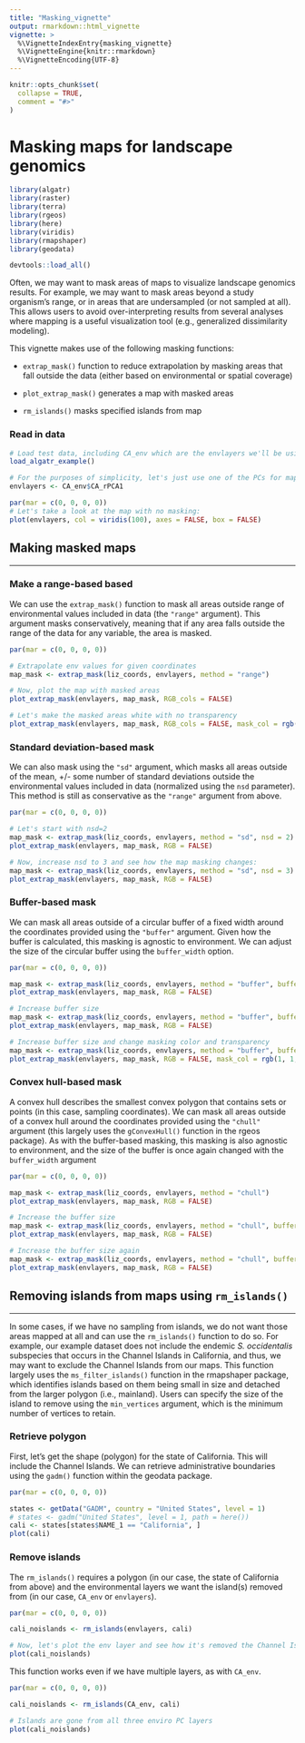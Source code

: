 ```yaml
---
title: "Masking_vignette"
output: rmarkdown::html_vignette
vignette: >
  %\VignetteIndexEntry{masking_vignette}
  %\VignetteEngine{knitr::rmarkdown}
  %\VignetteEncoding{UTF-8}
---
```


```r
knitr::opts_chunk$set(
  collapse = TRUE,
  comment = "#>"
)
```

# Masking maps for landscape genomics

```r
library(algatr)
library(raster)
library(terra)
library(rgeos)
library(here)
library(viridis)
library(rmapshaper)
library(geodata)

devtools::load_all()
```

Often, we may want to mask areas of maps to visualize landscape genomics results. For example, we may want to mask areas beyond a study organism's range, or in areas that are undersampled (or not sampled at all). This allows users to avoid over-interpreting results from several analyses where mapping is a useful visualization tool (e.g., generalized dissimilarity modeling).

This vignette makes use of the following masking functions:

-   `extrap_mask()` function to reduce extrapolation by masking areas that fall outside the data (either based on environmental or spatial coverage)

-   `plot_extrap_mask()` generates a map with masked areas

-   `rm_islands()` masks specified islands from map

### Read in data

```r
# Load test data, including CA_env which are the envlayers we'll be using
load_algatr_example()

# For the purposes of simplicity, let's just use one of the PCs for mapping:
envlayers <- CA_env$CA_rPCA1

par(mar = c(0, 0, 0, 0))
# Let's take a look at the map with no masking:
plot(envlayers, col = viridis(100), axes = FALSE, box = FALSE)
```

## Making masked maps

------------------------------------------------------------------------

### Make a range-based based

We can use the `extrap_mask()` function to mask all areas outside range of environmental values included in data (the `"range"` argument). This argument masks conservatively, meaning that if any area falls outside the range of the data for any variable, the area is masked.

```r
par(mar = c(0, 0, 0, 0))

# Extrapolate env values for given coordinates
map_mask <- extrap_mask(liz_coords, envlayers, method = "range")

# Now, plot the map with masked areas
plot_extrap_mask(envlayers, map_mask, RGB_cols = FALSE)

# Let's make the masked areas white with no transparency
plot_extrap_mask(envlayers, map_mask, RGB_cols = FALSE, mask_col = rgb(1, 1, 1, alpha = 1))
```

### Standard deviation-based mask

We can also mask using the `"sd"` argument, which masks all areas outside of the mean, +/- some number of standard deviations outside the environmental values included in data (normalized using the `nsd` parameter). This method is still as conservative as the `"range"` argument from above.

```r
par(mar = c(0, 0, 0, 0))

# Let's start with nsd=2
map_mask <- extrap_mask(liz_coords, envlayers, method = "sd", nsd = 2)
plot_extrap_mask(envlayers, map_mask, RGB = FALSE)

# Now, increase nsd to 3 and see how the map masking changes:
map_mask <- extrap_mask(liz_coords, envlayers, method = "sd", nsd = 3)
plot_extrap_mask(envlayers, map_mask, RGB = FALSE)
```

### Buffer-based mask

We can mask all areas outside of a circular buffer of a fixed width around the coordinates provided using the `"buffer"` argument. Given how the buffer is calculated, this masking is agnostic to environment. We can adjust the size of the circular buffer using the `buffer_width` option.

```r
par(mar = c(0, 0, 0, 0))

map_mask <- extrap_mask(liz_coords, envlayers, method = "buffer", buffer_width = 0.25)
plot_extrap_mask(envlayers, map_mask, RGB = FALSE)

# Increase buffer size
map_mask <- extrap_mask(liz_coords, envlayers, method = "buffer", buffer_width = 0.5)
plot_extrap_mask(envlayers, map_mask, RGB = FALSE)

# Increase buffer size and change masking color and transparency
map_mask <- extrap_mask(liz_coords, envlayers, method = "buffer", buffer_width = 1)
plot_extrap_mask(envlayers, map_mask, RGB = FALSE, mask_col = rgb(1, 1, 1, alpha = 1))
```

### Convex hull-based mask

A convex hull describes the smallest convex polygon that contains sets or points (in this case, sampling coordinates). We can mask all areas outside of a convex hull around the coordinates provided using the `"chull"` argument (this largely uses the `gConvexHull()` function in the rgeos package). As with the buffer-based masking, this masking is also agnostic to environment, and the size of the buffer is once again changed with the `buffer_width` argument

```r
par(mar = c(0, 0, 0, 0))

map_mask <- extrap_mask(liz_coords, envlayers, method = "chull")
plot_extrap_mask(envlayers, map_mask, RGB = FALSE)

# Increase the buffer size
map_mask <- extrap_mask(liz_coords, envlayers, method = "chull", buffer_width = 0.5)
plot_extrap_mask(envlayers, map_mask, RGB = FALSE)

# Increase the buffer size again
map_mask <- extrap_mask(liz_coords, envlayers, method = "chull", buffer_width = 1)
plot_extrap_mask(envlayers, map_mask, RGB = FALSE)
```

## Removing islands from maps using `rm_islands()`

------------------------------------------------------------------------

In some cases, if we have no sampling from islands, we do not want those areas mapped at all and can use the `rm_islands()` function to do so. For example, our example dataset does not include the endemic *S. occidentalis* subspecies that occurs in the Channel Islands in California, and thus, we may want to exclude the Channel Islands from our maps. This function largely uses the `ms_filter_islands()` function in the rmapshaper package, which identifies islands based on them being small in size and detached from the larger polygon (i.e., mainland). Users can specify the size of the island to remove using the `min_vertices` argument, which is the minimum number of vertices to retain.

### Retrieve polygon

First, let's get the shape (polygon) for the state of California. This will include the Channel Islands. We can retrieve administrative boundaries using the `gadm()` function within the geodata package.

```r
par(mar = c(0, 0, 0, 0))

states <- getData("GADM", country = "United States", level = 1)
# states <- gadm("United States", level = 1, path = here())
cali <- states[states$NAME_1 == "California", ]
plot(cali)
```

### Remove islands

The `rm_islands()` requires a polygon (in our case, the state of California from above) and the environmental layers we want the island(s) removed from (in our case, `CA_env` or `envlayers`).

```r
par(mar = c(0, 0, 0, 0))

cali_noislands <- rm_islands(envlayers, cali)

# Now, let's plot the env layer and see how it's removed the Channel Islands
plot(cali_noislands)
```

This function works even if we have multiple layers, as with `CA_env`.

```r
par(mar = c(0, 0, 0, 0))

cali_noislands <- rm_islands(CA_env, cali)

# Islands are gone from all three enviro PC layers
plot(cali_noislands)
```
